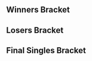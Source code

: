 {{DISPLAYTITLE:UBC Cup 2016: Singles Bracket}}{{SetGame|melee}}
{{tabs static
|name1=Overview
|link1=UBC Cup/2016
|name2=Singles Bracket
|link2=UBC Cup/2016/Singles Bracket
|name3=Doubles Bracket
|link3=UBC Cup/2016/Doubles Bracket
|This=2
}}
==Winners Bracket==
{{64DEWBracketA
|column-width=160

|r1m1p1=SFAT |r1m1p1flag=us |r1m1p1score={{win}} |r1m1win=1
|r1m1p2=Bye |r1m1p2flag= |r1m1p2score=
|r1m2p1=Hadoken |r1m2p1flag= |r1m2p1score=1 |r1m2win=2
|r1m2p2=diamonddog |r1m2p2flag= |r1m2p2score=2
|r1m3p1=Polo |r1m3p1flag= |r1m3p1score={{win}} |r1m3win=1
|r1m3p2=Bye |r1m3p2flag= |r1m3p2score=
|r1m4p1=WebWipe |r1m4p1flag=ca |r1m4p1score=2 |r1m4win=1
|r1m4p2=Krillin |r1m4p2flag= |r1m4p2score=0
|r1m5p1=Espi |r1m5p1flag=ca |r1m5p1score={{win}} |r1m5win=1
|r1m5p2=Bye |r1m5p2flag= |r1m5p2score=
|r1m6p1=UgandanCombos |r1m6p1flag= |r1m6p1score=2 |r1m6win=1
|r1m6p2=Yield |r1m6p2flag= |r1m6p2score=0
|r1m7p1=MojoMonkey |r1m7p1flag=ca |r1m7p1score={{win}} |r1m7win=1
|r1m7p2=Bye |r1m7p2flag= |r1m7p2score=
|r1m8p1=Slatley |r1m8p1flag= |r1m8p1score=0 |r1m8win=2
|r1m8p2=BeeWesley |r1m8p2flag= |r1m8p2score=2

|r1m9p1=Yakal |r1m9p1flag=ca |r1m9p1score={{win}} |r1m9win=1
|r1m9p2=Bye |r1m9p2flag= |r1m9p2score=
|r1m10p1=ClutchMasterPang |r1m10p1flag= |r1m10p1score=2 |r1m10win=1
|r1m10p2=Toasty |r1m10p2flag= |r1m10p2score=0
|r1m11p1=Will |r1m11p1flag= |r1m11p1score={{win}} |r1m11win=1
|r1m11p2=Bye |r1m11p2flag= |r1m11p2score=
|r1m12p1=TLO |r1m12p1flag= |r1m12p1score=2 |r1m12win=1
|r1m12p2=Ringedge |r1m12p2flag=ca |r1m12p2score=1
|r1m13p1=Shunsuke |r1m13p1flag=jp |r1m13p1score={{win}} |r1m13win=1
|r1m13p2=Bye |r1m13p2flag= |r1m13p2score=
|r1m14p1=Nihil |r1m14p1flag= |r1m14p1score=1 |r1m14win=2
|r1m14p2=Elost |r1m14p2flag= |r1m14p2score=2
|r1m15p1=NoobKing |r1m15p1flag=ca |r1m15p1score={{win}} |r1m15win=1
|r1m15p2=Bye |r1m15p2flag= |r1m15p2score=
|r1m16p1=TheNik |r1m16p1flag= |r1m16p1score=2 |r1m16win=1
|r1m16p2=Spelunky |r1m16p2flag= |r1m16p2score=1

|r1m17p1=Bladewise |r1m17p1flag=us |r1m17p1score={{win}} |r1m17win=1
|r1m17p2=Bye |r1m17p2flag= |r1m17p2score=
|r1m18p1=Bellum |r1m18p1flag= |r1m18p1score=2 |r1m18win=1
|r1m18p2=Aurum |r1m18p2flag= |r1m18p2score=0
|r1m19p1=Terrorbird |r1m19p1flag=ca |r1m19p1score={{win}} |r1m19win=1
|r1m19p2=Bye |r1m19p2flag= |r1m19p2score=
|r1m20p1=Wrackle |r1m20p1flag=ca |r1m20p1score=2 |r1m20win=1
|r1m20p2=Calvin |r1m20p2flag= |r1m20p2score=0
|r1m21p1=Edgeluca |r1m21p1flag=ca |r1m21p1score={{win}} |r1m21win=1
|r1m21p2=Bye |r1m21p2flag= |r1m21p2score=
|r1m22p1=Vugzi |r1m22p1flag= |r1m22p1score=1 |r1m22win=2
|r1m22p2=Haru |r1m22p2flag= |r1m22p2score=2
|r1m23p1=Zilo |r1m23p1flag=ca |r1m23p1score={{win}} |r1m23win=1
|r1m23p2=Bye |r1m23p2flag= |r1m23p2score=
|r1m24p1=Shmugs |r1m24p1flag= |r1m24p1score=2 |r1m24win=1
|r1m24p2=Shon |r1m24p2flag= |r1m24p2score=0

|r1m25p1=Blunted_Object10 |r1m25p1flag=ca |r1m25p1score={{win}} |r1m25win=1
|r1m25p2=Bye |r1m25p2flag= |r1m25p2score=
|r1m26p1=A6M |r1m26p1flag= |r1m26p1score=2 |r1m26win=1
|r1m26p2=Cube |r1m26p2flag= |r1m26p2score=0
|r1m27p1=Rustin |r1m27p1flag=us |r1m27p1score={{win}} |r1m27win=1
|r1m27p2=Bye |r1m27p2flag= |r1m27p2score=
|r1m28p1=bwmat |r1m28p1flag=ca |r1m28p1score=2 |r1m28win=1
|r1m28p2=Elfman |r1m28p2flag= |r1m28p2score=1
|r1m29p1=eBay |r1m29p1flag=us |r1m29p1score={{win}} |r1m29win=1
|r1m29p2=Bye |r1m29p2flag= |r1m29p2score=
|r1m30p1=TheIntern |r1m30p1flag= |r1m30p1score=2 |r1m30win=1
|r1m30p2=Fitz |r1m30p2flag= |r1m30p2score=0
|r1m31p1=RK |r1m31p1flag=ca |r1m31p1score={{win}} |r1m31win=1
|r1m31p2=Bye |r1m31p2flag= |r1m31p2score=
|r1m32p1=BiscuitTricks |r1m32p1flag= |r1m32p1score=2 |r1m32win=1
|r1m32p2=JerryJurr |r1m32p2flag= |r1m32p2score=0

|r2m1p1=SFAT |r2m1p1flag=us |r2m1p1score=2 |r2m1win=1
|r2m1p2=diamonddog |r2m1p2flag= |r2m1p2score=0
|r2m2p1=Polo |r2m2p1flag= |r2m2p1score=0 |r2m2win=2
|r2m2p2=WebWipe |r2m2p2flag=ca |r2m2p2score=2
|r2m3p1=Espi |r2m3p1flag=ca |r2m3p1score=2 |r2m3win=1
|r2m3p2=UgandanCombos |r2m3p2flag= |r2m3p2score=1
|r2m4p1=MojoMonkey |r2m4p1flag=ca |r2m4p1score=2 |r2m4win=1
|r2m4p2=BeeWesley |r2m4p2flag= |r2m4p2score=1
|r2m5p1=Yakal |r2m5p1flag=ca |r2m5p1score=2 |r2m5win=1
|r2m5p2=ClutchMasterPang |r2m5p2flag= |r2m5p2score=0
|r2m6p1=Will |r2m6p1flag= |r2m6p1score=2 |r2m6win=1
|r2m6p2=TLO |r2m6p2flag= |r2m6p2score=0
|r2m7p1=Shunsuke |r2m7p1flag=jp |r2m7p1score=2 |r2m7win=1
|r2m7p2=Elost |r2m7p2flag= |r2m7p2score=0
|r2m8p1=NoobKing |r2m8p1flag=ca |r2m8p1score=2 |r2m8win=1
|r2m8p2=TheNik |r2m8p2flag= |r2m8p2score=0
|r2m9p1=Bladewise |r2m9p1flag=us |r2m9p1score=2 |r2m9win=1
|r2m9p2=Bellum |r2m9p2flag= |r2m9p2score=0
|r2m10p1=Terrorbird |r2m10p1flag=ca |r2m10p1score=2 |r2m10win=1
|r2m10p2=Wrackle |r2m10p2flag=ca |r2m10p2score=0
|r2m11p1=Edgeluca |r2m11p1flag=ca |r2m11p1score=2 |r2m11win=1
|r2m11p2=Haru |r2m11p2flag= |r2m11p2score=0
|r2m12p1=Zilo |r2m12p1flag=ca |r2m12p1score=2 |r2m12win=1
|r2m12p2=Shmugs |r2m12p2flag= |r2m12p2score=0
|r2m13p1=Blunted_Object10 |r2m13p1flag=ca |r2m13p1score=2 |r2m13win=1
|r2m13p2=A6M |r2m13p2flag= |r2m13p2score=0
|r2m14p1=Rustin |r2m14p1flag=us |r2m14p1score=2 |r2m14win=1
|r2m14p2=bwmat |r2m14p2flag=ca |r2m14p2score=0
|r2m15p1=eBay |r2m15p1flag=us |r2m15p1score=2 |r2m15win=1
|r2m15p2=TheIntern |r2m15p2flag= |r2m15p2score=1
|r2m16p1=RK |r2m16p1flag=ca |r2m16p1score=2 |r2m16win=1
|r2m16p2=BiscuitTricks |r2m16p2flag= |r2m16p2score=0

|r3m1p1=SFAT |r3m1p1flag=us |r3m1p1score=2 |r3m1win=1
|r3m1p2=WebWipe |r3m1p2flag=ca |r3m1p2score=0
|r3m2p1=Espi |r3m2p1flag=ca |r3m2p1score=2 |r3m2win=1
|r3m2p2=MojoMonkey |r3m2p2flag=ca |r3m2p2score=1
|r3m3p1=Yakal |r3m3p1flag=ca |r3m3p1score=2 |r3m3win=1
|r3m3p2=Will |r3m3p2flag= |r3m3p2score=0
|r3m4p1=Shunsuke |r3m4p1flag=jp |r3m4p1score=2 |r3m4win=1
|r3m4p2=NoobKing |r3m4p2flag=ca |r3m4p2score=0
|r3m5p1=Bladewise |r3m5p1flag=us |r3m5p1score=2 |r3m5win=1
|r3m5p2=Terrorbird |r3m5p2flag=ca |r3m5p2score=0
|r3m6p1=Edgeluca |r3m6p1flag=ca |r3m6p1score=2 |r3m6win=1
|r3m6p2=Zilo |r3m6p2flag=ca |r3m6p2score=1
|r3m7p1=Blunted_Object10 |r3m7p1flag=ca |r3m7p1score=2 |r3m7win=1
|r3m7p2=Rustin |r3m7p2flag=us |r3m7p2score=0
|r3m8p1=eBay |r3m8p1flag=us |r3m8p1score=0 |r3m8win=2
|r3m8p2=RK |r3m8p2flag=ca |r3m8p2score=2

|r4m1p1=SFAT |r4m1p1flag=us |r4m1p1score=2 |r4m1win=1
|r4m1p2=Espi |r4m1p2flag=ca |r4m1p2score=0
|r4m2p1=Yakal |r4m2p1flag=ca |r4m2p1score=0 |r4m2win=2
|r4m2p2=Shunsuke |r4m2p2flag=jp |r4m2p2score=2
|r4m3p1=Bladewise |r4m3p1flag=us |r4m3p1score=2 |r4m3win=1
|r4m3p2=Edgeluca |r4m3p2flag=ca |r4m3p2score=0
|r4m4p1=Blunted_Object10 |r4m4p1flag=ca |r4m4p1score=2 |r4m4win=1
|r4m4p2=RK |r4m4p2flag=ca |r4m4p2score=0

|r5m1p1=SFAT |r5m1p1flag=us |r5m1p1score=3 |r5m1win=1
|r5m1p2=Shunsuke |r5m1p2flag=jp |r5m1p2score=1
|r5m2p1=Bladewise |r5m2p1flag=us |r5m2p1score=3 |r5m2win=1
|r5m2p2=Blunted_Object10 |r5m2p2flag=ca |r5m2p2score=2
}}

==Losers Bracket==
{{48DELBracketSmwA
|tourneylink=UBC Cup/2016
|tourneyname=UBC Cup 2016
|l1placement=33-48
|l2placement=25-32
|l3placement=17-24
|l4placement=13-16
|l5placement=9-12
|l6placement=7-8
|l7placement=5-6
|column-width=160

|l1m1p1=BiscuitTricks |l1m1p1flag= |l1m1p1score=2 |l1m1win=1
|l1m1p2=Hadoken |l1m1p2flag= |l1m1p2score=0
|l1m2p1=TheIntern |l1m2p1flag= |l1m2p1score=2 |l1m2win=1
|l1m2p2=Krillin |l1m2p2flag= |l1m2p2score=0
|l1m3p1=bwmat |l1m3p1flag=ca |l1m3p1score=2 |l1m3win=1
|l1m3p2=Yield |l1m3p2flag= |l1m3p2score=1
|l1m4p1=A6M |l1m4p1flag= |l1m4p1score=2 |l1m4win=1
|l1m4p2=Slatley |l1m4p2flag= |l1m4p2score=0
|l1m5p1=Shmugs |l1m5p1flag= |l1m5p1score=2 |l1m5win=1
|l1m5p2=Toasty |l1m5p2flag= |l1m5p2score=0
|l1m6p1=Haru |l1m6p1flag= |l1m6p1score=1 |l1m6win=2
|l1m6p2=Ringedge |l1m6p2flag=ca |l1m6p2score=2
|l1m7p1=Wrackle |l1m7p1flag=ca |l1m7p1score=2 |l1m7win=1
|l1m7p2=Nihil |l1m7p2flag= |l1m7p2score=1
|l1m8p1=Bellum |l1m8p1flag= |l1m8p1score=2 |l1m8win=1
|l1m8p2=Spelunky |l1m8p2flag= |l1m8p2score=0
|l1m9p1=TheNik |l1m9p1flag= |l1m9p1score=2 |l1m9win=1
|l1m9p2=Aurum |l1m9p2flag= |l1m9p2score=1
|l1m10p1=Elost |l1m10p1flag= |l1m10p1score=2 |l1m10win=1
|l1m10p2=Calvin |l1m10p2flag= |l1m10p2score=0
|l1m11p1=TLO |l1m11p1flag= |l1m11p1score={{win}} |l1m11win=1
|l1m11p2=Vugzi |l1m11p2flag= |l1m11p2score=DQ
|l1m12p1=ClutchMasterPang |l1m12p1flag= |l1m12p1score=2 |l1m12win=1
|l1m12p2=Shon |l1m12p2flag= |l1m12p2score=0
|l1m13p1=BeeWesley |l1m13p1flag= |l1m13p1score=0 |l1m13win=2
|l1m13p2=Cube |l1m13p2flag= |l1m13p2score=2
|l1m14p1=UgandanCombos |l1m14p1flag= |l1m14p1score=2 |l1m14win=1
|l1m14p2=Elfman |l1m14p2flag= |l1m14p2score=0
|l1m15p1=Polo |l1m15p1flag= |l1m15p1score=2 |l1m15win=1
|l1m15p2=Fitz |l1m15p2flag= |l1m15p2score=0
|l1m16p1=diamonddog |l1m16p1flag= |l1m16p1score=2 |l1m16win=1
|l1m16p2=JerryJurr |l1m16p2flag= |l1m16p2score=0

|l2m1p1=BiscuitTricks |l2m1p1flag= |l2m1p1score=2 |l2m1win=1
|l2m1p2=TheIntern |l2m1p2flag= |l2m1p2score=0
|l2m2p1=bwmat |l2m2p1flag=ca |l2m2p1score=2 |l2m2win=1
|l2m2p2=A6M |l2m2p2flag= |l2m2p2score=0
|l2m3p1=Shmugs |l2m3p1flag= |l2m3p1score=0 |l2m3win=2
|l2m3p2=Ringedge |l2m3p2flag=ca |l2m3p2score=2
|l2m4p1=Wrackle |l2m4p1flag=ca |l2m4p1score=2 |l2m4win=1
|l2m4p2=Bellum |l2m4p2flag= |l2m4p2score=0
|l2m5p1=TheNik |l2m5p1flag= |l2m5p1score=2 |l2m5win=1
|l2m5p2=Elost |l2m5p2flag= |l2m5p2score=1
|l2m6p1=TLO |l2m6p1flag= |l2m6p1score=1 |l2m6win=2
|l2m6p2=ClutchMasterPang |l2m6p2flag= |l2m6p2score=2
|l2m7p1=Cube |l2m7p1flag= |l2m7p1score=0 |l2m7win=2
|l2m7p2=UgandanCombos |l2m7p2flag= |l2m7p2score=2
|l2m8p1=Polo |l2m8p1flag= |l2m8p1score=2 |l2m8win=1
|l2m8p2=diamonddog |l2m8p2flag= |l2m8p2score=0
 
|l3m1p1=NoobKing |l3m1p1flag=ca |l3m1p1score=2 |l3m1win=1
|l3m1p2=BiscuitTricks |l3m1p2flag= |l3m1p2score=0
|l3m2p1=Will |l3m2p1flag= |l3m2p1score=1 |l3m2win=2
|l3m2p2=bwmat |l3m2p2flag=ca |l3m2p2score=2
|l3m3p1=MojoMonkey |l3m3p1flag=ca |l3m3p1score=2 |l3m3win=1
|l3m3p2=Ringedge |l3m3p2flag=ca |l3m3p2score=0
|l3m4p1=WebWipe |l3m4p1flag=ca |l3m4p1score=0 |l3m4win=2
|l3m4p2=Wrackle |l3m4p2flag=ca |l3m4p2score=2
|l3m5p1=eBay |l3m5p1flag=us |l3m5p1score=2 |l3m5win=1
|l3m5p2=TheNik |l3m5p2flag= |l3m5p2score=0
|l3m6p1=Rustin |l3m6p1flag=us |l3m6p1score=2 |l3m6win=1
|l3m6p2=ClutchMasterPang |l3m6p2flag= |l3m6p2score=1
|l3m7p1=Zilo |l3m7p1flag=ca |l3m7p1score=2 |l3m7win=1
|l3m7p2=UgandanCombos |l3m7p2flag= |l3m7p2score=1
|l3m8p1=Terrorbird |l3m8p1flag=ca |l3m8p1score=2 |l3m8win=1
|l3m8p2=Polo |l3m8p2flag= |l3m8p2score=1

|l4m1p1=NoobKing |l4m1p1flag=ca |l4m1p1score=2 |l4m1win=1
|l4m1p2=bwmat |l4m1p2flag=ca |l4m1p2score=1
|l4m2p1=MojoMonkey |l4m2p1flag=ca |l4m2p1score=2 |l4m2win=1
|l4m2p2=Wrackle |l4m2p2flag=ca |l4m2p2score=0
|l4m3p1=eBay |l4m3p1flag=us |l4m3p1score=2 |l4m3win=1
|l4m3p2=Rustin |l4m3p2flag=us |l4m3p2score=1
|l4m4p1=Zilo |l4m4p1flag=ca |l4m4p1score=0 |l4m4win=2
|l4m4p2=Terrorbird |l4m4p2flag=ca |l4m4p2score=2

|l5m1p1=Edgeluca |l5m1p1flag=ca |l5m1p1score=2 |l5m1win=1
|l5m1p2=NoobKing |l5m1p2flag=ca |l5m1p2score=0
|l5m2p1=RK |l5m2p1flag=ca |l5m2p1score=1 |l5m2win=2
|l5m2p2=MojoMonkey |l5m2p2flag=ca |l5m2p2score=2
|l5m3p1=Espi |l5m3p1flag=ca |l5m3p1score=2 |l5m3win=1
|l5m3p2=eBay |l5m3p2flag=us |l5m3p2score=0
|l5m4p1=Yakal |l5m4p1flag=ca |l5m4p1score=0 |l5m4win=2
|l5m4p2=Terrorbird |l5m4p2flag=ca |l5m4p2score=2

|l6m1p1=Edgeluca |l6m1p1flag=ca |l6m1p1score=2 |l6m1win=1
|l6m1p2=MojoMonkey |l6m1p2flag=ca |l6m1p2score=0
|l6m2p1=Espi |l6m2p1flag=ca |l6m2p1score=3 |l6m2win=1
|l6m2p2=Terrorbird |l6m2p2flag=ca |l6m2p2score=1

|l7m1p1=Shunsuke |l7m1p1flag=jp |l7m1p1score=3 |l7m1win=1
|l7m1p2=Edgeluca |l7m1p2flag=ca |l7m1p2score=2
|l7m2p1=Blunted_Object10 |l7m2p1flag=ca |l7m2p1score=3 |l7m2win=1
|l7m2p2=Espi |l7m2p2flag=ca |l7m2p2score=1
}}
<onlyinclude>
==Final Singles Bracket==
{{DEFinalSmwBracket
|tourneylink=UBC Cup/2016
|tourneyname=UBC Cup 2016
|l1placement=4
|r2placement=3
|r3loserplacement=2
|r3winnerplacement=1
|export_score=true
|column-width=160

<!-- FROM WINNERS -->
|r1m1p1=SFAT |r1m1p1flag=us |r1m1p1score=3
|r1m1p2=Bladewise |r1m1p2flag=us |r1m1p2score=0
|r1m1win=1

<!-- FROM LOSERS -->
|l1m1p1=Shunsuke |l1m1p1flag=jp |l1m1p1score=2
|l1m1p2=Blunted_Object10 |l1m1p2flag=ca |l1m1p2score=3
|l1m1win=2

<!-- LOSERS FINALS -->
|r2m1p1=Bladewise |r2m1p1flag=us |r2m1p1score=3
|r2m1p2=Blunted_Object10 |r2m1p2flag=ca |r2m1p2score=0
|r2m1win=1

<!-- GRAND FINALS -->
|r3m1p1=SFAT |r3m1p1flag=us |r3m1p1score=3 |r3m2p1score=
|r3m1p2=Bladewise |r3m1p2flag=us |r3m1p2score=1 |r3m2p2score=
|r3m1win=1
}}</onlyinclude>
